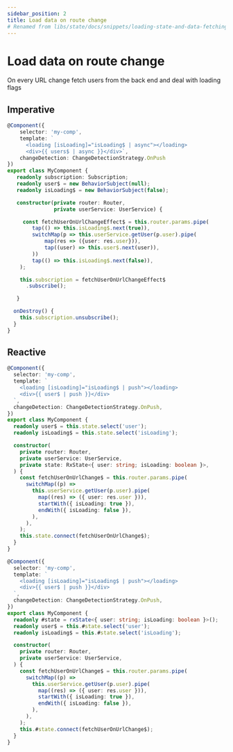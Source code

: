 ```yaml
---
sidebar_position: 2
title: Load data on route change
# Renamed from libs/state/docs/snippets/loading-state-and-data-fetching.md
---
```



# Load data on route change

On every URL change fetch users from the back end and deal with loading flags

## Imperative

```typescript
@Component({
    selector: 'my-comp',
    template: `
      <loading [isLoading]="isLoading$ | async"></loading>
      <div>{{ users$ | async }}</div>`,
    changeDetection: ChangeDetectionStrategy.OnPush
})
export class MyComponent {
   readonly subscription: Subscription;
   readonly user$ = new BehaviorSubject(null);
   readonly isLoading$ = new BehaviorSubject(false);

   constructor(private router: Router,
               private userService: UserService) {

     const fetchUserOnUrlChangeEffect$ = this.router.params.pipe(
        tap(() => this.isLoading$.next(true)),
        switchMap(p => this.userService.getUser(p.user).pipe(
        	map(res => ({user: res.user})),
          	tap((user) => this.user$.next(user)),
        ))
        tap(() => this.isLoading$.next(false)),
    );

    this.subscription = fetchUserOnUrlChangeEffect$
      .subscribe();

   }

  onDestroy() {
  	this.subscription.unsubscribe();
  }
}
```

## Reactive

<Tabs>

<TabItem value="class-based" label="Class Based (Classic)">

```typescript
@Component({
  selector: 'my-comp',
  template: `
    <loading [isLoading]="isLoading$ | push"></loading>
    <div>{{ user$ | push }}</div>
  `,
  changeDetection: ChangeDetectionStrategy.OnPush,
})
export class MyComponent {
  readonly user$ = this.state.select('user');
  readonly isLoading$ = this.state.select('isLoading');

  constructor(
    private router: Router,
    private userService: UserService,
    private state: RxState<{ user: string; isLoading: boolean }>,
  ) {
    const fetchUserOnUrlChange$ = this.router.params.pipe(
      switchMap((p) =>
        this.userService.getUser(p.user).pipe(
          map((res) => ({ user: res.user })),
          startWith({ isLoading: true }),
          endWith({ isLoading: false }),
        ),
      ),
    );
    this.state.connect(fetchUserOnUrlChange$);
  }
}
```

</TabItem>

<TabItem value="new" label="Functional Creation (NEW)">

```typescript
@Component({
  selector: 'my-comp',
  template: `
    <loading [isLoading]="isLoading$ | push"></loading>
    <div>{{ user$ | push }}</div>
  `,
  changeDetection: ChangeDetectionStrategy.OnPush,
})
export class MyComponent {
  readonly #state = rxState<{ user: string; isLoading: boolean }>();
  readonly user$ = this.#state.select('user');
  readonly isLoading$ = this.#state.select('isLoading');

  constructor(
    private router: Router,
    private userService: UserService,
  ) {
    const fetchUserOnUrlChange$ = this.router.params.pipe(
      switchMap((p) =>
        this.userService.getUser(p.user).pipe(
          map((res) => ({ user: res.user })),
          startWith({ isLoading: true }),
          endWith({ isLoading: false }),
        ),
      ),
    );
    this.#state.connect(fetchUserOnUrlChange$);
  }
}
```

</TabItem>

</Tabs>
